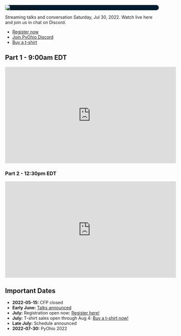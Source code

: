 <Seo title="PyOhio 2022" />

<div style="background-color: #021b2e; border-radius: 40px">
  <img
    alt="PyOhio Logo"
    src="../assets/pyohio-logo.png"
  />
</div>

Streaming talks and conversation Saturday, Jul 30, 2022. Watch live here and join us in chat on Discord. 

- [Register now](https://ti.to/pyohio/2022)
- [Join PyOhio Discord](https://chat.pyohio.org/)
- [Buy a t-shirt](https://www.pyohio.org/shirts)

## Part 1 - 9:00am EDT

<iframe width="560" height="315" src="https://www.youtube.com/embed/OstQKLZcitk" title="YouTube video player" frameborder="0" allow="accelerometer; autoplay; clipboard-write; encrypted-media; gyroscope; picture-in-picture" allowfullscreen></iframe>

### Part 2 - 12:30pm EDT

<iframe width="560" height="315" src="https://www.youtube.com/embed/mn0Qo_8dNW4" title="YouTube video player" frameborder="0" allow="accelerometer; autoplay; clipboard-write; encrypted-media; gyroscope; picture-in-picture" allowfullscreen></iframe>

## Important Dates

- **2022-05-15:** CFP closed
- **Early June:** [Talks announced](/program/talks)
- **July:** Registration open now: [Register here!](https://ti.to/pyohio/2022)
- **July:** T-shirt sales open through Aug 4: [Buy a t-shirt now!](https://www.customink.com/fundraising/pyohio-2022)
- **Late July:** Schedule announced
- **2022-07-30:** PyOhio 2022
